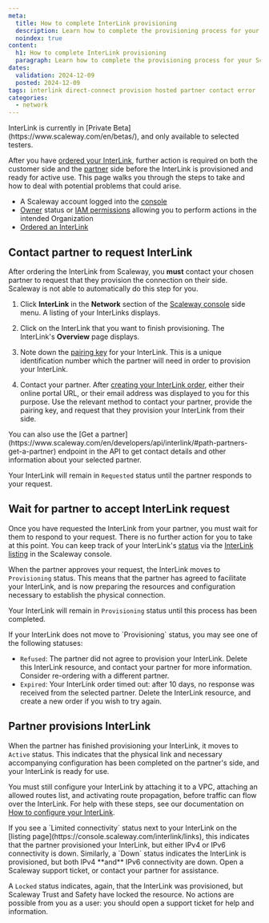 ```yaml
---
meta:
  title: How to complete InterLink provisioning
  description: Learn how to complete the provisioning process for your Scaleway InterLink, to ensure your hosted connection between your on-premises infrastructure and Scaleway VPC is up and running as soon as possible.
  noindex: true
content:
  h1: How to complete InterLink provisioning
  paragraph: Learn how to complete the provisioning process for your Scaleway InterLink, to ensure your hosted connection between your on-premises infrastructure and Scaleway VPC is up and running as soon as possible.
dates:
  validation: 2024-12-09
  posted: 2024-12-09
tags: interlink direct-connect provision hosted partner contact error
categories:
  - network
---
```


<Message type="important">
InterLink is currently in [Private Beta](https://www.scaleway.com/en/betas/), and only available to selected testers.
</Message>

After you have [ordered your InterLink](/interlink/how-to/order-interlink), further action is required on both the customer side and the [partner](/interlink/concepts/#partner) side before the InterLink is provisioned and ready for active use. This page walks you through the steps to take and how to deal with potential problems that could arise.

<Lightbox src="scaleway-interlink-ordering.webp" alt="A four step flow chart shows the following steps: 1. User orders InterLink via Scaleway, 2. User requests InterLink from partner, 3. Partner accepts InterLink request, 4. Partner provisions InterLink." />

<Macro id="requirements" />

- A Scaleway account logged into the [console](https://console.scaleway.com)
- [Owner](/identity-and-access-management/iam/concepts/#owner) status or [IAM permissions](/identity-and-access-management/iam/concepts/#permission) allowing you to perform actions in the intended Organization
- [Ordered an InterLink](/interlink/how-to/order-interlink)

## Contact partner to request InterLink

After ordering the InterLink from Scaleway, you **must** contact your chosen partner to request that they provision the connection on their side. Scaleway is not able to automatically do this step for you.

1. Click **InterLink** in the **Network** section of the [Scaleway console](https://console.scaleway.com) side menu. A listing of your InterLinks displays.

2. Click on the InterLink that you want to finish provisioning. The InterLink's **Overview** page displays.

<Lightbox src="scaleway-interlink-overview-requesting.webp" alt="A screen in the Scaleway console show's an overview of an InterLink's partner, location, region, bandwidth, creation date, pairing key, and IPv4/IPv6 connectivity status." />

3. Note down the [pairing key](/interlink/concepts/#pairing-key) for your InterLink. This is a unique identification number which the partner will need in order to provision your InterLink.

4. Contact your partner. After [creating your InterLink order](/interlink/how-to/order-interlink/), either their online portal URL, or their email address was displayed to you for this purpose. Use the relevant method to contact your partner, provide the pairing key, and request that they provision your InterLink from their side.

<Message type="tip">
You can also use the [Get a partner](https://www.scaleway.com/en/developers/api/interlink/#path-partners-get-a-partner) endpoint in the API to get contact details and other information about your selected partner. 
</Message>

Your InterLink will remain in `Requested` status until the partner responds to your request.

## Wait for partner to accept InterLink request

Once you have requested the InterLink  from your partner, you must wait for them to respond to your request. There is no further action for you to take at this point. You can keep track of your InterLink's [status](/interlink/reference-content/statuses/) via the [InterLink listing](https://console.scaleway.com/interlink/links) in the Scaleway console.

<Lightbox src="scaleway-interlink-listing.webp" alt="A screen in the Scaleway console shows a listing of InterLinks, with the following information: name, status, partner, location, region and bandwidth." />

When the partner approves your request, the InterLink moves to `Provisioning` status. This means that the partner has agreed to facilitate your InterLink, and is now preparing the resources and configuration necessary to establish the physical connection. 

Your InterLink will remain in `Provisioning` status until this process has been completed.

<Message type="important">
If your InterLink does not move to `Provisioning` status, you may see one of the following statuses:

- `Refused`: The partner did not agree to provision your InterLink. Delete this InterLink resource, and contact your partner for more information. Consider re-ordering with a different partner.
- `Expired`: Your InterLink order timed out: after 10 days, no response was received from the selected partner. Delete the InterLink resource, and create a new order if you wish to try again.
</Message>

## Partner provisions InterLink

When the partner has finished provisioning your InterLink, it moves to `Active` status. This indicates that the physical link and necessary accompanying configuration has been completed on the partner's side, and your InterLink is ready for use.

You must still configure your InterLink by attaching it to a VPC, attaching an allowed routes list, and activating route propagation, before traffic can flow over the InterLink. For help with these steps, see our documentation on [How to configure your InterLink](/interlink/reference-content/configuring/).

<Message type="important">
If you see a `Limited connectivity` status next to your InterLink on the [listing page](https://console.scaleway.com/interlink/links), this indicates that the partner provisioned your InterLink, but either IPv4 or IPv6 connectivity is down. Similarly, a `Down` status indicates the InterLink is provisioned, but both IPv4 **and** IPv6 connectivity are down. Open a Scaleway support ticket, or contact your partner for assistance.

A `Locked` status indicates, again, that the InterLink was provisioned, but Scaleway Trust and Safety have locked the resource. No actions are possible from you as a user: you should open a support ticket for help and information.
</Message>

